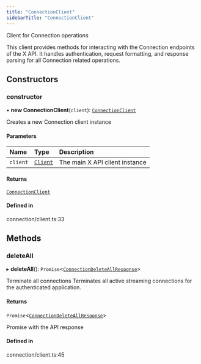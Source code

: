 ```yaml
---
title: "ConnectionClient"
sidebarTitle: "ConnectionClient"
---
```


Client for Connection operations

This client provides methods for interacting with the Connection endpoints
of the X API. It handles authentication, request formatting, and response
parsing for all Connection related operations.

## Constructors

### constructor

• **new ConnectionClient**(`client`): [`ConnectionClient`](/xdks/typescript/reference/classes/ConnectionClient)

Creates a new Connection client instance

#### Parameters

| Name | Type | Description |
| :------ | :------ | :------ |
| `client` | [`Client`](/xdks/typescript/reference/classes/Client) | The main X API client instance |

#### Returns

[`ConnectionClient`](/xdks/typescript/reference/classes/ConnectionClient)

#### Defined in

connection/client.ts:33

## Methods

### deleteAll

▸ **deleteAll**(): `Promise`\<[`ConnectionDeleteAllResponse`](/xdks/typescript/reference/interfaces/ConnectionDeleteAllResponse)\>

Terminate all connections
Terminates all active streaming connections for the authenticated application.

#### Returns

`Promise`\<[`ConnectionDeleteAllResponse`](/xdks/typescript/reference/interfaces/ConnectionDeleteAllResponse)\>

Promise with the API response

#### Defined in

connection/client.ts:45

